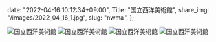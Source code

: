   date: "2022-04-16 10:12:34+09:00",
  Title: "国立西洋美術館",
  share_img: "/images/2022_04_16_1.jpg",
  slug: "nwma",
};

![国立西洋美術館](/images/2022_04_16_1.jpg)
![国立西洋美術館](/images/2022_04_16_2.jpg)
![国立西洋美術館](/images/2022_04_16_3.jpg)
![国立西洋美術館](/images/2022_04_16_4.jpg)
